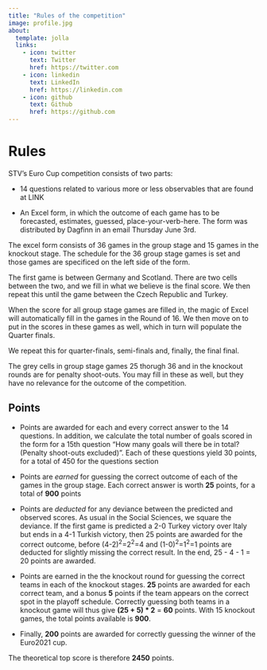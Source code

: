 ```yaml
---
title: "Rules of the competition"
image: profile.jpg
about:
  template: jolla
  links:
    - icon: twitter
      text: Twitter
      href: https://twitter.com
    - icon: linkedin
      text: LinkedIn
      href: https://linkedin.com
    - icon: github
      text: Github
      href: https://github.com
---
```


# Rules

STV’s Euro Cup competition consists of two parts:

-   14 questions related to various more or less observables that are found at LINK

-   An Excel form, in which the outcome of each game has to be forecasted, estimates, guessed, place-your-verb-here. The form was distributed by Dagfinn in an email Thursday June 3rd.

The excel form consists of 36 games in the group stage and 15 games in the knockout stage. The schedule for the 36 group stage games is set and those games are specificed on the left side of the form.

The first game is between Germany and Scotland. There are two cells between the two, and we fill in what we believe is the final score. We then repeat this until the game between the Czech Republic and Turkey.

When the score for all group stage games are filled in, the magic of Excel will automatically fill in the games in the Round of 16. We then move on to put in the scores in these games as well, which in turn will populate the Quarter finals.

We repeat this for quarter-finals, semi-finals and, finally, the final final.

The grey cells in group stage games 25 thorugh 36 and in the knockout rounds are for penalty shoot-outs. You may fill in these as well, but they have no relevance for the outcome of the competition.

## Points

-   Points are awarded for each and every correct answer to the 14 questions. In addition, we calculate the total number of goals scored in the form for a 15th question “How many goals will there be in total? (Penalty shoot-outs excluded)”. Each of these questions yield 30 points, for a total of 450 for the questions section

-   Points are *earned* for guessing the correct outcome of each of the games in the group stage. Each correct answer is worth **25** points, for a total of **900** points

-   Points are *deducted* for any deviance between the predicted and observed scores. As usual in the Social Sciences, we square the deviance. If the first game is predicted a 2-0 Turkey victory over Italy but ends in a 4-1 Turkish victory, then 25 points are awarded for the correct outcome, before (4-2)^2^=2^2^=4 and (1-0)^2^=1^2^=1 points are deducted for slightly missing the correct result. In the end, 25 - 4 - 1 = 20 points are awarded.

-   Points are earned in the the knockout round for guessing the correct teams in each of the knockout stages. **25** points are awarded for each correct team, and a bonus **5** points if the team appears on the correct spot in the playoff schedule. Correctly guessing both teams in a knockout game will thus give **(25 + 5) \* 2** = **60** points. With 15 knockout games, the total points available is **900**.

-   Finally, **200** points are awarded for correctly guessing the winner of the Euro2021 cup.

The theoretical top score is therefore **2450** points.

# 
